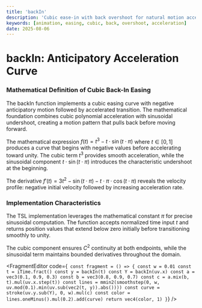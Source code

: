 ```yaml
---
title: 'backIn'
description: 'Cubic ease-in with back overshoot for natural motion acceleration with anticipatory undershoot effect'
keywords: [animation, easing, cubic, back, overshoot, acceleration]
date: 2025-08-06
---
```



# backIn: Anticipatory Acceleration Curve

### Mathematical Definition of Cubic Back-In Easing

The backIn function implements a cubic easing curve with negative anticipatory motion followed by accelerated transition. The mathematical foundation combines cubic polynomial acceleration with sinusoidal undershoot, creating a motion pattern that pulls back before moving forward.

The mathematical expression $f(t) = t^3 - t \cdot \sin(t \cdot \pi)$ where $t \in [0, 1]$ produces a curve that begins with negative values before accelerating toward unity. The cubic term $t^3$ provides smooth acceleration, while the sinusoidal component $t \cdot \sin(t \cdot \pi)$ introduces the characteristic undershoot at the beginning.

The derivative $f'(t) = 3t^2 - \sin(t \cdot \pi) - t \cdot \pi \cdot \cos(t \cdot \pi)$ reveals the velocity profile: negative initial velocity followed by increasing acceleration rate.

### Implementation Characteristics

The TSL implementation leverages the mathematical constant $\pi$ for precise sinusoidal computation. The function accepts normalized time input $t$ and returns position values that extend below zero initially before transitioning smoothly to unity.

The cubic component ensures $C^2$ continuity at both endpoints, while the sinusoidal term maintains bounded derivatives throughout the domain.

<FragmentEditor
        code={`
const fragment = () => {
    const w = 0.01
    const t = iTime.fract()
    const y = backIn(t)
    const Y = backIn(uv.x)
    const a = vec3(0.1, 0.9, 0.3)
    const b = vec3(0.8, 0.9, 0.7)
    const c = a.mix(b, t).mul(uv.x.step(t))
    const lines = mmin2(smoothstep(0, w, uv.mod(0.1).min(uv.sub(vec2(t, y)).abs())))
    const curve = stroke(uv.y.sub(Y), 0, w).mul(c)
    const color = lines.oneMinus().mul(0.2).add(curve)
    return vec4(color, 1)
}`}
/>
